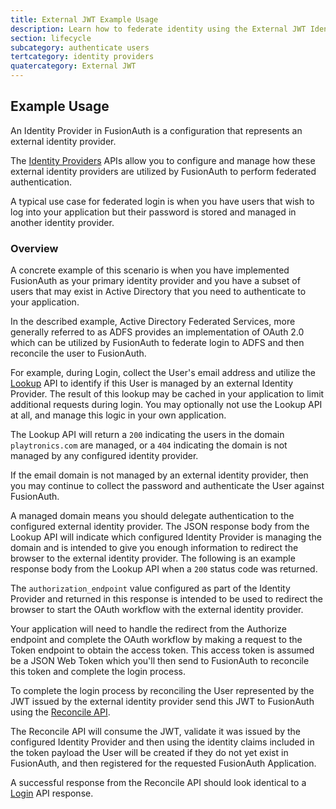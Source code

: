 ```yaml
---
title: External JWT Example Usage
description: Learn how to federate identity using the External JWT Identity Provider.
section: lifecycle
subcategory: authenticate users
tertcategory: identity providers
quatercategory: External JWT
---
```


## Example Usage

An Identity Provider in FusionAuth is a configuration that represents an external identity provider.

The [Identity Providers](/docs/apis/identity-providers/) APIs allow you to configure and manage how these external identity providers are utilized by FusionAuth to perform federated authentication.

A typical use case for federated login is when you have users that wish to log into your application but their password is stored and managed in another identity provider.

### Overview

A concrete example of this scenario is when you have implemented FusionAuth as your primary identity
provider and you have a subset of users that may exist in Active Directory that you need to authenticate to your application.

In the described example, Active Directory Federated Services, more generally referred to as ADFS provides an implementation of OAuth 2.0
which can be utilized by FusionAuth to federate login to ADFS and then reconcile the user to FusionAuth.

For example, during Login, collect the User's email address and utilize the [Lookup](/docs/apis/identity-providers/#lookup-an-identity-provider) API to
identify if this User is managed by an external Identity Provider. The result of this lookup may be cached in your application to limit additional
requests during login. You may optionally not use the Lookup API at all, and manage this logic in your own application.

<API method="GET" uri="/api/identity-provider/lookup?domain=playtronics.com"/>

The Lookup API will return a `200` indicating the users in the domain `playtronics.com` are managed, or a `404` indicating the domain is not managed by any configured
identity provider.

If the email domain is not managed by an external identity provider, then you may continue to collect the password and authenticate the User
against FusionAuth.

A managed domain means you should delegate authentication to the configured external identity provider. The JSON response body from the Lookup API
will indicate which configured Identity Provider is managing the domain and is intended to give you enough information to redirect the browser
to the external identity provider. The following is an example response body from the Lookup API when a `200` status code was returned.

<JSON title="Example Response JSON" src="identity-providers/lookup/response.json" />

The `authorization_endpoint` value configured as part of the Identity Provider and returned in this response is intended to be used to redirect
the browser to start the OAuth workflow with the external identity provider.

Your application will need to handle the redirect from the Authorize endpoint and complete the OAuth workflow by making a request to the Token endpoint
to obtain the access token. This access token is assumed be a JSON Web Token which you'll then send to FusionAuth to reconcile this token and
complete the login process.

To complete the login process by reconciling the User represented by the JWT issued by the external identity provider send this JWT to FusionAuth
using the [Reconcile API](/docs/apis/jwt#reconcile-a-jwt-using-the-external-jwt-provider).

The Reconcile API will consume the JWT, validate it was issued by the configured Identity Provider and then using the identity claims included in the
token payload the User will be created if they do not yet exist in FusionAuth, and then registered for the requested FusionAuth Application.

A successful response from the Reconcile API should look identical to a [Login](/docs/apis/login#authenticate-a-user) API response.
